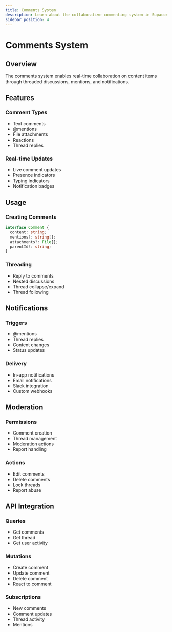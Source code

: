 ```yaml
---
title: Comments System
description: Learn about the collaborative commenting system in Supacontent
sidebar_position: 4
---
```


# Comments System

## Overview

The comments system enables real-time collaboration on content items through threaded discussions, mentions, and notifications.

## Features

### Comment Types
- Text comments
- @mentions
- File attachments
- Reactions
- Thread replies

### Real-time Updates
- Live comment updates
- Presence indicators
- Typing indicators
- Notification badges

## Usage

### Creating Comments
```typescript
interface Comment {
  content: string;
  mentions?: string[];
  attachments?: File[];
  parentId?: string;
}
```

### Threading
- Reply to comments
- Nested discussions
- Thread collapse/expand
- Thread following

## Notifications

### Triggers
- @mentions
- Thread replies
- Content changes
- Status updates

### Delivery
- In-app notifications
- Email notifications
- Slack integration
- Custom webhooks

## Moderation

### Permissions
- Comment creation
- Thread management
- Moderation actions
- Report handling

### Actions
- Edit comments
- Delete comments
- Lock threads
- Report abuse

## API Integration

### Queries
- Get comments
- Get thread
- Get user activity

### Mutations
- Create comment
- Update comment
- Delete comment
- React to comment

### Subscriptions
- New comments
- Comment updates
- Thread activity
- Mentions 